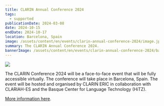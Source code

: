 ```yaml
---
title: CLARIN Annual Conference 2024
tags:
  - supported
publicationDate: 2024-03-08
date: 2024-10-15
endDate: 2024-10-17
location: Barcelona, Spain
image: /assets/content/en/events/clarin-annual-conference-2024/image.jpg
summary: The CLARIN Annual Conference 2024.
bannerImage: /assets/content/en/events/clarin-annual-conference-2024/bannerImage.png
---
```

![](/assets/content/en/events/clarin-annual-conference-2024/image.jpeg)

The CLARIN Conference 2024 will be a face-to-face event that will be fully accessible virtually. The conference will take place in Barcelona, Spain. The event will be hosted and organised by CLARIN ERIC in collaboration with CLARIAH-ES and the Basque Center for Language Technology (HiTZ).

[More information here](https://www.clarin.eu/event/2024/clarin-annual-conference-2024).
